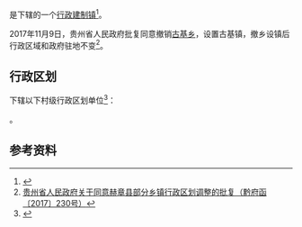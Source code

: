 {{中国乡级行政区|52/05/27/216/000}}

'''{{PAGENAMEBASE}}'''是{{PRC admin/fullname|52/05/27/216/000|3}}下辖的一个[[行政建制镇|行政建制镇]]<ref>{{PRC admin/ref sgc|{{PRC admin/parent|52/05/27/216/000}}}}</ref>。

2017年11月9日，贵州省人民政府批复同意撤销[[古基乡|古基乡]]，设置古基镇，撤乡设镇后行政区域和政府驻地不变<ref>[http://www.gzgov.gov.cn/xxgk/jbxxgk/fgwj/szfwj_8191/qfh_8194/201711/t20171117_1081774.html 贵州省人民政府关于同意赫章县部分乡镇行政区划调整的批复（黔府函〔2017〕230号）]{{Dead link|date=2019年5月 |bot=InternetArchiveBot |fix-attempted=yes }}</ref>。

== 行政区划 ==
{{PAGENAMEBASE}}下辖以下村级行政区划单位<ref>{{PRC admin/ref sgc|52/05/27/216/000}}</ref>：

{{PRC admin/children|52/05/27/216/000}}。

== 参考资料 ==
{{reflist}}

{{贵州行政区划小作品}}
{{PRC admin/navcat|52/05/27/216/000}}